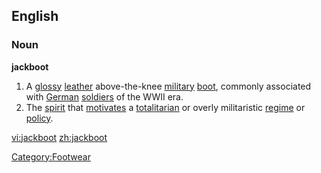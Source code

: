 ==English==
===Noun===
'''jackboot'''
#A [[glossy]] [[leather]] above-the-knee [[military]] [[boot]], commonly associated with [[German]] [[soldier]]s of the WWII era.
#The [[spirit]] that [[motivate]]s a [[totalitarian]] or overly militaristic [[regime]] or [[policy]].

[[Category:Footwear]]

[[vi:jackboot]]
[[zh:jackboot]]